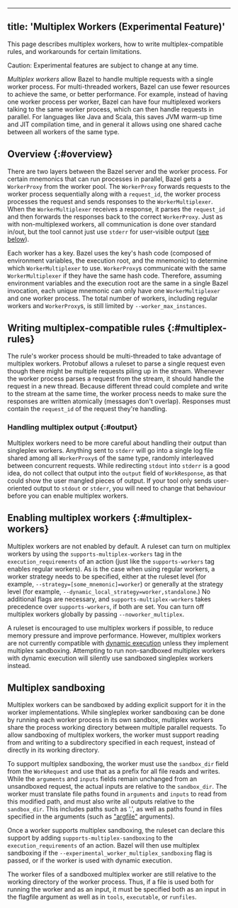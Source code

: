 
---
title: 'Multiplex Workers (Experimental Feature)'
---



This page describes multiplex workers, how to write multiplex-compatible
rules, and workarounds for certain limitations.

Caution: Experimental features are subject to change at any time.

_Multiplex workers_ allow Bazel to handle multiple requests with a single worker
process. For multi-threaded workers, Bazel can use fewer resources to
achieve the same, or better performance. For example, instead of having one
worker process per worker, Bazel can have four multiplexed workers talking to
the same worker process, which can then handle requests in parallel. For
languages like Java and Scala, this saves JVM warm-up time and JIT compilation
time, and in general it allows using one shared cache between all workers of
the same type.

## Overview {:#overview}

There are two layers between the Bazel server and the worker process. For certain
mnemonics that can run processes in parallel, Bazel gets a `WorkerProxy` from
the worker pool. The `WorkerProxy` forwards requests to the worker process
sequentially along with a `request_id`, the worker process processes the request
and sends responses to the `WorkerMultiplexer`. When the `WorkerMultiplexer`
receives a response, it parses the `request_id` and then forwards the responses
back to the correct `WorkerProxy`. Just as with non-multiplexed workers, all
communication is done over standard in/out, but the tool cannot just use
`stderr` for user-visible output ([see below](#output)).

Each worker has a key. Bazel uses the key's hash code (composed of environment
variables, the execution root, and the mnemonic) to determine which
`WorkerMultiplexer` to use. `WorkerProxy`s communicate with the same
`WorkerMultiplexer` if they have the same hash code. Therefore, assuming
environment variables and the execution root are the same in a single Bazel
invocation, each unique mnemonic can only have one `WorkerMultiplexer` and one
worker process. The total number of workers, including regular workers and
`WorkerProxy`s, is still limited by `--worker_max_instances`.

## Writing multiplex-compatible rules {:#multiplex-rules}

The rule's worker process should be multi-threaded to take advantage of
multiplex workers. Protobuf allows a ruleset to parse a single request even
though there might be multiple requests piling up in the stream. Whenever the
worker process parses a request from the stream, it should handle the request in
a new thread. Because different thread could complete and write to the stream at
the same time, the worker process needs to make sure the responses are written
atomically (messages don't overlap). Responses must contain the
`request_id` of the request they're handling.

### Handling multiplex output {:#output}

Multiplex workers need to be more careful about handling their output than
singleplex workers. Anything sent to `stderr` will go into a single log file
shared among all `WorkerProxy`s of the same type,
randomly interleaved between concurrent requests. While redirecting `stdout`
into `stderr` is a good idea, do not collect that output into the `output`
field of `WorkResponse`, as that could show the user mangled pieces of output.
If your tool only sends user-oriented output to `stdout` or `stderr`, you will
need to change that behaviour before you can enable multiplex workers.

## Enabling multiplex workers {:#multiplex-workers}

Multiplex workers are not enabled by default. A ruleset can turn on multiplex
workers by using the `supports-multiplex-workers` tag in the
`execution_requirements` of an action (just like the `supports-workers` tag
enables regular workers). As is the case when using regular workers, a worker
strategy needs to be specified, either at the ruleset level (for example,
`--strategy=[some_mnemonic]=worker`) or generally at the strategy level (for
example, `--dynamic_local_strategy=worker,standalone`.) No additional flags are
necessary, and `supports-multiplex-workers` takes precedence over
`supports-workers`, if both are set. You can turn off multiplex workers
globally by passing `--noworker_multiplex`.

A ruleset is encouraged to use multiplex workers if possible,  to reduce memory
pressure and improve performance. However, multiplex workers are not currently
compatible with [dynamic execution](/remote/dynamic) unless they
implement multiplex sandboxing. Attempting to run non-sandboxed multiplex
workers with dynamic execution will silently use sandboxed
singleplex workers instead.

## Multiplex sandboxing

Multiplex workers can be sandboxed by adding explicit support for it in the
worker implementations. While singleplex worker sandboxing can be done by
running each worker process in its own sandbox, multiplex workers share the
process working directory between multiple parallel requests. To allow
sandboxing of multiplex workers, the worker must support reading from and
writing to a subdirectory specified in each request, instead of directly in
its working directory.

To support multiplex sandboxing, the worker must use the `sandbox_dir` field
from the `WorkRequest` and use that as a prefix for all file reads and writes.
While the `arguments` and `inputs` fields remain unchanged from an unsandboxed
request, the actual inputs are relative to the `sandbox_dir`. The worker must
translate file paths found in `arguments` and `inputs` to read from this
modified path, and must also write all outputs relative to the `sandbox_dir`.
This includes paths such as '.', as well as paths found in files specified
in the arguments (such as ["argfile"](https://docs.oracle.com/javase/7/docs/technotes/tools/windows/javac.html#commandlineargfile) arguments).

Once a worker supports multiplex sandboxing, the ruleset can declare this
support by adding `supports-multiplex-sandboxing` to the
`execution_requirements` of an action. Bazel will then use multiplex sandboxing
if the `--experimental_worker_multiplex_sandboxing` flag is passed, or if
the worker is used with dynamic execution.

The worker files of a sandboxed multiplex worker are still relative to the
working directory of the worker process. Thus, if a file is
used both for running the worker and as an input, it must be specified both as
an input in the flagfile argument as well as in `tools`, `executable`, or
`runfiles`.
